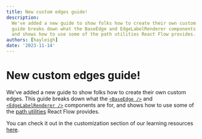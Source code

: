 ```yaml
---
title: New custom edges guide!
description:
  We've added a new guide to show folks how to create their own custom edges. This
  guide breaks down what the BaseEdge and EdgeLabelRenderer components are for,
  and shows how to use some of the path utilities React Flow provides.
authors: [hayleigh]
date: '2023-11-14'
---
```





# New custom edges guide!

We've added a new guide to show folks how to create their own custom edges. This
guide breaks down what the [`<BaseEdge />`](/api-reference/components/base-edge)
and [`<EdgeLabelRenderer />`](/api-reference/components/edge-label-renderer)
components are for, and shows how to use some of the
[path utilities](/api-reference/utils) React Flow provides.

<RemoteCodeViewer
  route="learn/custom-edge-2"
  framework="react"
  showEditor={false}
/>

You can check it out in the customization section of our learning resources
[here](/learn/customization/custom-edges).
